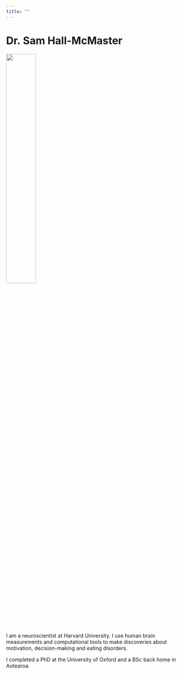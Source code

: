 ```yaml
---
title: ""
---
```


# Dr. Sam Hall-McMaster

![](imgs/headshot_brick.png){width=40% fig-align="Center"}

I am a neuroscientist at Harvard University. I use human brain measurements and computational tools to make discoveries about motivation, decision-making and eating disorders. 

I completed a PhD at the University of Oxford and a BSc back home in Aotearoa.
